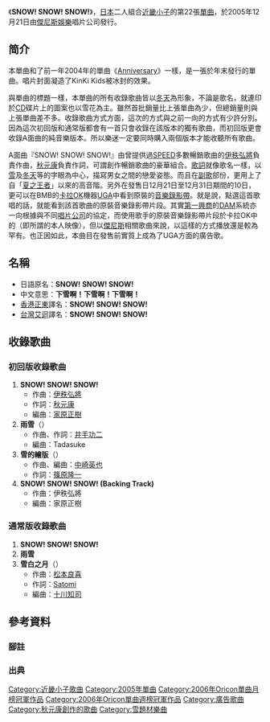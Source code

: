 {{Unreferenced|time=2021-08-22T12:45:42+00:00}}
{{Infobox song
| name       = SNOW! SNOW! SNOW!
| type       = single
| cover      = SNOW! SNOW! SNOW!.jpg
<!-- 未知參數值 | type       = ep -->
| artist     = [[KinKi_Kids|KinKi Kids]]
| released   = 2005年12月21日
| recorded   = 
| genre      = J-POP
| length     = 19分35秒(初回版)<BR>15分39秒(通常版)
| label      = [[傑尼斯娛樂|傑尼斯娛樂]]
| certification = *白金（唱片，[[日本唱片協會|日本唱片協會]]）
| chart_position = *週榜第1位（[[Oricon公信榜|Oricon]]）
*月榜第1位（Oricon）
*年榜第20位（Oricon）
| producer   = KinKi Kids
| prev_title = [[天鵝絨的幽闇|天鵝絨的幽闇]]
| prev_year  = 2005
| next_title = [[夏日風情|夏日風情]]
| next_year  = 2006
}}
《'''SNOW! SNOW! SNOW!'''》，[[日本|日本]]二人組合[[近畿小子|近畿小子]]的第22張[[單曲|單曲]]，於2005年12月21日由[[傑尼斯娛樂|傑尼斯娛樂]]唱片公司發行。

== 简介 ==
本單曲和了前一年2004年的單曲《[[Anniversary|Anniversary]]》一樣，是一張於年末發行的單曲。唱片封面凝造了KinKi Kids被冰封的效果。

與單曲的標題一樣，本單曲的所有收錄歌曲皆以[[冬天|冬天]]為形象，不論是歌名，就連印於[[CD|CD]]碟片上的圖案也以雪花為主。雖然首批銷量比上張單曲為少，但總銷量則與上張單曲差不多。收錄歌曲方式方面，這次的方式與之前一向的方式有少許分別。因為這次初回版和通常版都會有一首只會收錄在該版本的獨有歌曲，而初回版更會收錄A面曲的純音樂版本。所以樂迷一定要同時購入兩個版本才能收聽所有歌曲。

A面曲『SNOW! SNOW! SNOW!』由曾提供過[[SPEED_(日本音樂團體)|SPEED]]多數暢銷歌曲的[[伊秩弘將|伊秩弘將]]負責作曲，[[秋元康|秋元康]]負責作詞，可謂創作暢銷歌曲的豪華組合。[[歌詞|歌詞]]就像歌名一樣，以[[雪|雪]]及[[冬天|冬天]]等的字眼為中心，描寫男女之間的戀愛姿態。而且在[[副歌|副歌]]部份，更用上了自「[[夏之王者/除了你誰都不愛|夏之王者]]」以來的高音階。另外在發售日12月21日至12月31日期間的10日，更可以在BMB的[[卡拉OK|卡拉OK]]機器[[UGA_(卡拉OK)|UGA]]中看到原裝的[[音樂錄影帶|音樂錄影帶]]。就是說，點選這首歌唱的話，就能看到該首歌曲的原裝音樂錄影帶片段。其實[[第一興商|第一興商]]的[[DAM|DAM]]系統亦一向根據與不同[[唱片公司|唱片公司]]的協定，而使用歌手的原裝音樂錄影帶片段於卡拉OK中的（即所謂的本人映像），但以[[傑尼斯事務所|傑尼斯]]相關歌曲來說，以這樣的方式播放還是較為罕有。也正因如此，本曲目在發售前實質上成為了UGA方面的廣告歌。

== 名稱 ==
*日語原名：'''SNOW! SNOW! SNOW!'''
*中文意思：'''下雪啊！下雪啊！下雪啊！'''
*[[香港|香港]][[正東唱片|正東]]譯名：'''SNOW! SNOW! SNOW!'''
*[[台灣|台灣]][[艾迴唱片|艾迴]]譯名：'''SNOW! SNOW! SNOW!'''

== 收錄歌曲 ==
=== 初回版收錄歌曲 ===
#'''SNOW! SNOW! SNOW!'''
#*作曲：[[伊秩弘將|伊秩弘將]]
#*作詞：[[秋元康|秋元康]]
#*編曲：[[家原正樹|家原正樹]]
#'''雨雪'''（'''{{lang|ja|ミゾレ}}'''）
#*作曲、作詞：[[井手功二|井手功二]]
#*編曲：Tadasuke
#'''雪的繪版'''（'''{{lang|ja|ユキノキャンバス}}'''）
#*作曲、編曲：[[中崎英也|中崎英也]]
#*作詞：[[篠原隆一|篠原隆一]]
#'''SNOW! SNOW! SNOW! (Backing Track)'''
#*作曲：伊秩弘將
#*編曲：家原正樹

=== 通常版收錄歌曲 ===
#'''SNOW! SNOW! SNOW!'''
#'''雨雪'''
#'''雪白之月'''（'''{{lang|ja|雪白の月}}'''）
#*作曲：[[松本良喜|松本良喜]]
#*作詞：[[Satomi|Satomi]]
#*編曲：[[十川知司|十川知司]]
== 參考資料 ==
=== 腳註 ===
{{ReflistH|2}}
{{Reflist|group=註}}
{{ReflistF}}

=== 出典 ===
{{ReflistH|4}}
{{Reflist}}
{{ReflistF}}
{{KinKi Kids}}
{{Oricon單曲月榜冠軍 (2000年代後期)|2006年1月}}
{{Oricon單曲週榜冠軍 (2006年)|2006年1月2日}}

[[Category:近畿小子歌曲|Category:近畿小子歌曲]]
[[Category:2005年單曲|Category:2005年單曲]]
[[Category:2006年Oricon單曲月榜冠軍作品|Category:2006年Oricon單曲月榜冠軍作品]]
[[Category:2006年Oricon單曲週榜冠軍作品|Category:2006年Oricon單曲週榜冠軍作品]]
[[Category:廣告歌曲|Category:廣告歌曲]]
[[Category:秋元康創作的歌曲|Category:秋元康創作的歌曲]]
[[Category:雪題材樂曲|Category:雪題材樂曲]]